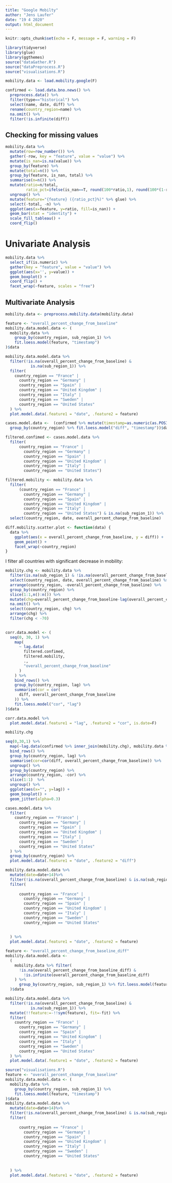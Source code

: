 ```yaml
---
title: "Google Mobilty"
author: "Jens Laufer"
date: "19 4 2020"
output: html_document
---
```


```r
knitr::opts_chunk$set(echo = F, message = F, warning = F)
```

```r
library(tidyverse)
library(glue)
library(ggthemes)
source("dataGather.R")
source("dataPreprocess.R")
source("visualisations.R")
```

```r
mobility.data <- load.mobility.google(F) 
```


```r
confirmed <- load.data.bno.news() %>% 
  preprocess.data() %>% 
  filter(type=="historical") %>% 
  select(name, date, diff) %>% 
  rename(country_region=name) %>% 
  na.omit() %>% 
  filter(!is.infinite(diff))
```



## Checking for missing values 



```r
mobility.data %>% 
  mutate(row=row_number()) %>% 
  gather(-row, key = "feature", value = "value") %>% 
  mutate(is_nan=is.na(value)) %>% 
  group_by(feature) %>% 
  mutate(total=n()) %>% 
  group_by(feature, is_nan, total) %>% 
  summarise(n=n()) %>%
  mutate(ratio=n/total, 
         ratio_pct=ifelse(is_nan==T, round(100*ratio,1), round(100*(1-ratio),1))) %>% 
  ungroup() %>%
  mutate(feature="{feature} ({ratio_pct}%)" %>% glue) %>% 
  select(-total, -n) %>% 
  ggplot(aes(x=feature, y=ratio, fill=is_nan)) +
  geom_bar(stat = "identity") +
  scale_fill_tableau() +
  coord_flip()

```




# Univariate Analysis



```r
mobility.data %>% 
  select_if(is.numeric) %>% 
  gather(key = "feature", value = "value") %>% 
  ggplot(aes(x='', y=value)) +
  geom_boxplot() +
  coord_flip() +
  facet_wrap(~feature, scales = "free") 
```



## Multivariate Analysis

```r
mobility.data <- preprocess.mobility.data(mobility.data)
```



```r
feature <- "overall_percent_change_from_baseline"
mobility.data.model.data <- (
  mobility.data %>%
    group_by(country_region, sub_region_1) %>%
    fit.loess.model(feature, "timestamp")
)$data
```

```r
mobility.data.model.data %>%
  filter(!is.na(overall_percent_change_from_baseline) &
           is.na(sub_region_1)) %>%
  filter(
    country_region == "France" |
      country_region == "Germany" |
      country_region == "Spain" |
      country_region == "United Kingdom" |
      country_region == "Italy" |
      country_region == "Sweden" |
      country_region == "United States"
  ) %>%
  plot.model.data(.feature1 = "date", .feature2 = feature)
```





```r
cases.model.data <-  (confirmed %>% mutate(timestamp=as.numeric(as.POSIXct(date))) %>% 
  group_by(country_region) %>% fit.loess.model("diff", "timestamp"))$data
```




```r
filtered.confimed <- cases.model.data %>% 
  filter(
      country_region == "France" |
        country_region == "Germany" |
        country_region == "Spain" |
        country_region == "United Kingdom" |
        country_region == "Italy" |
        country_region == "United States") 
```

```r
filtered.mobility <- mobility.data %>% 
  filter(
      (country_region == "France" |
        country_region == "Germany" |
        country_region == "Spain" |
        country_region == "United Kingdom" |
        country_region == "Italy" |
        country_region == "United States") & is.na(sub_region_1)) %>% 
  select(country_region, date, overall_percent_change_from_baseline) 
```



```r
diff.mobility.scatter.plot <- function(data) {
  data %>%
    ggplot(aes(x = overall_percent_change_from_baseline, y = diff)) +
    geom_point() +
    facet_wrap(~country_region)
}
```


I filter all countries with significant decrease in mobility:

```r
mobility.chg <- mobility.data %>% 
  filter(is.na(sub_region_1) & !is.na(overall_percent_change_from_baseline)) %>% 
  select(country_region, date, overall_percent_change_from_baseline) %>% 
  arrange(country_region, -overall_percent_change_from_baseline) %>% 
  group_by(country_region) %>% 
  slice(1:1,n():n()) %>% 
  mutate(chg=overall_percent_change_from_baseline-lag(overall_percent_change_from_baseline)) %>% 
  na.omit() %>% 
  select(country_region, chg) %>% 
  arrange(chg) %>% 
  filter(chg < -70)
  
```




```r


corr.data.model <- (
  seq(0, 30, 1) %>%
    map(
      ~ lag.data(
        filtered.confimed,
        filtered.mobility,
        .,
        "overall_percent_change_from_baseline"
      )
    ) %>%
    bind_rows() %>%
    group_by(country_region, lag) %>%
    summarise(cor = cor(
      diff, overall_percent_change_from_baseline
    )) %>%
    fit.loess.model("cor", "lag")
)$data

corr.data.model %>%
  plot.model.data(.feature1 = "lag", .feature2 = "cor", is.date=F)
```


```r
mobility.chg
```



```r
seq(0,30,1) %>% 
  map(~lag.data(confirmed %>% inner_join(mobility.chg), mobility.data %>% inner_join(mobility.chg), ., "overall_percent_change_from_baseline")) %>% 
  bind_rows() %>% 
  group_by(country_region, lag) %>% 
  summarise(cor=cor(diff, overall_percent_change_from_baseline)) %>% 
  ungroup() %>% 
  group_by(country_region) %>% 
  arrange(country_region, -cor) %>% 
  slice(1:1)  %>% 
  ungroup() %>% 
  ggplot(aes(x="", y=lag)) +
  geom_boxplot() +
  geom_jitter(alpha=0.3)
```


```r
cases.model.data %>%
  filter(
    country_region == "France" |
      country_region == "Germany" |
      country_region == "Spain" |
      country_region == "United Kingdom" |
      country_region == "Italy" |
      country_region == "Sweden" |
      country_region == "United States"
  ) %>%
  group_by(country_region) %>%
  plot.model.data(.feature1 = "date", .feature2 = "diff")
```


```r
mobility.data.model.data %>% 
  mutate(date=date+14)%>%
  filter(!is.na(overall_percent_change_from_baseline) & is.na(sub_region_1)) %>% 
  filter(
    
      country_region == "France" |
        country_region == "Germany" |
        country_region == "Spain" |
        country_region == "United Kingdom" |
        country_region == "Italy" |
        country_region == "Sweden" |
        country_region == "United States"
    
    
  ) %>% 
  plot.model.data(.feature1 = "date", .feature2 = feature)
```


```r
feature <- "overall_percent_change_from_baseline_diff"
mobility.data.model.data <-
  (
    mobility.data %>% filter(
      !is.na(overall_percent_change_from_baseline_diff) &
        !is.infinite(overall_percent_change_from_baseline_diff)
    ) %>%
      group_by(country_region, sub_region_1) %>% fit.loess.model(feature, "timestamp")
  )$data
```

```r
mobility.data.model.data %>%
  filter(!is.na(overall_percent_change_from_baseline) &
           is.na(sub_region_1)) %>%
  mutate(!!feature:=-!!sym(feature), fit=-fit) %>% 
  filter(
    country_region == "France" |
      country_region == "Germany" |
      country_region == "Spain" |
      country_region == "United Kingdom" |
      country_region == "Italy" |
      country_region == "Sweden" |
      country_region == "United States"
  ) %>%
  plot.model.data(.feature1 = "date", .feature2 = feature)
```




```r

source("visualisations.R")
feature <- "overall_percent_change_from_baseline"
mobility.data.model.data <- (
  mobility.data %>%
    group_by(country_region, sub_region_1) %>%
    fit.loess.model(feature, "timestamp")
)$data
mobility.data.model.data %>% 
  mutate(date=date+14)%>%
  filter(!is.na(overall_percent_change_from_baseline) & is.na(sub_region_1)) %>% 
  filter(
    
      country_region == "France" |
        country_region == "Germany" |
        country_region == "Spain" |
        country_region == "United Kingdom" |
        country_region == "Italy" |
        country_region == "Sweden" |
        country_region == "United States"
    
    
  ) %>% 
  plot.model.data(.feature1 = "date", .feature2 = feature)
```

